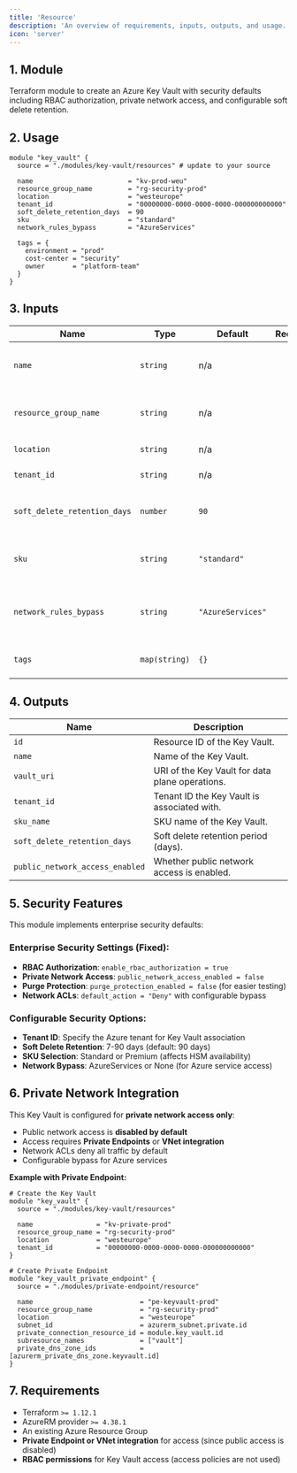 ```yaml
---
title: 'Resource'
description: 'An overview of requirements, inputs, outputs, and usage.'
icon: 'server'
---
```


## 1. Module
Terraform module to create an Azure Key Vault with security defaults including RBAC authorization, private network access, and configurable soft delete retention.

## 2. Usage
```hcl main.tf
module "key_vault" {
  source = "./modules/key-vault/resources" # update to your source

  name                        = "kv-prod-weu"
  resource_group_name         = "rg-security-prod"
  location                    = "westeurope"
  tenant_id                   = "00000000-0000-0000-0000-000000000000"
  soft_delete_retention_days  = 90
  sku                         = "standard"
  network_rules_bypass        = "AzureServices"

  tags = {
    environment = "prod"
    cost-center = "security"
    owner       = "platform-team"
  }
}
```

## 3. Inputs
| Name                        | Type          | Default          | Required | Description                                                     |
| --------------------------- | ------------- | ---------------- | :------: | --------------------------------------------------------------- |
| `name`                      | `string`      | n/a              |    yes   | Name of the Key Vault (globally unique).                       |
| `resource_group_name`       | `string`      | n/a              |    yes   | Resource group in which to create the Key Vault.              |
| `location`                  | `string`      | n/a              |    yes   | Azure region, e.g. `westeurope`.                               |
| `tenant_id`                 | `string`      | n/a              |    yes   | Azure Tenant ID.                                               |
| `soft_delete_retention_days`| `number`      | `90`             |    no    | Soft delete retention in days. Valid range **7..90**.         |
| `sku`                       | `string`      | `"standard"`     |    no    | Key Vault SKU. Valid values: **standard**, **premium**.       |
| `network_rules_bypass`      | `string`      | `"AzureServices"`|    no    | Traffic bypass rules. Valid values: **AzureServices**, **None**.|
| `tags`                      | `map(string)` | `{}`             |    no    | Tags to apply to the Key Vault.                               |

## 4. Outputs
| Name                           | Description                                    |
| ------------------------------ | ---------------------------------------------- |
| `id`                           | Resource ID of the Key Vault.                 |
| `name`                         | Name of the Key Vault.                        |
| `vault_uri`                    | URI of the Key Vault for data plane operations.|
| `tenant_id`                    | Tenant ID the Key Vault is associated with.   |
| `sku_name`                     | SKU name of the Key Vault.                    |
| `soft_delete_retention_days`   | Soft delete retention period (days).          |
| `public_network_access_enabled`| Whether public network access is enabled.     |

## 5. Security Features
This module implements enterprise security defaults:

### Enterprise Security Settings (Fixed):
- **RBAC Authorization**: `enable_rbac_authorization = true`
- **Private Network Access**: `public_network_access_enabled = false`
- **Purge Protection**: `purge_protection_enabled = false` (for easier testing)
- **Network ACLs**: `default_action = "Deny"` with configurable bypass

### Configurable Security Options:
- **Tenant ID**: Specify the Azure tenant for Key Vault association
- **Soft Delete Retention**: 7-90 days (default: 90 days)
- **SKU Selection**: Standard or Premium (affects HSM availability)
- **Network Bypass**: AzureServices or None (for Azure service access)

## 6. Private Network Integration
This Key Vault is configured for **private network access only**:

- Public network access is **disabled by default**
- Access requires **Private Endpoints** or **VNet integration**
- Network ACLs deny all traffic by default
- Configurable bypass for Azure services

**Example with Private Endpoint:**
```hcl
# Create the Key Vault
module "key_vault" {
  source = "./modules/key-vault/resources"
  
  name                = "kv-private-prod"
  resource_group_name = "rg-security-prod"
  location            = "westeurope"
  tenant_id           = "00000000-0000-0000-0000-000000000000"
}

# Create Private Endpoint
module "key_vault_private_endpoint" {
  source = "./modules/private-endpoint/resource"
  
  name                           = "pe-keyvault-prod"
  resource_group_name            = "rg-security-prod"
  location                       = "westeurope"
  subnet_id                      = azurerm_subnet.private.id
  private_connection_resource_id = module.key_vault.id
  subresource_names              = ["vault"]
  private_dns_zone_ids           = [azurerm_private_dns_zone.keyvault.id]
}
```

## 7. Requirements
- Terraform `>= 1.12.1`
- AzureRM provider `>= 4.38.1`
- An existing Azure Resource Group
- **Private Endpoint or VNet integration** for access (since public access is disabled)
- **RBAC permissions** for Key Vault access (access policies are not used)

